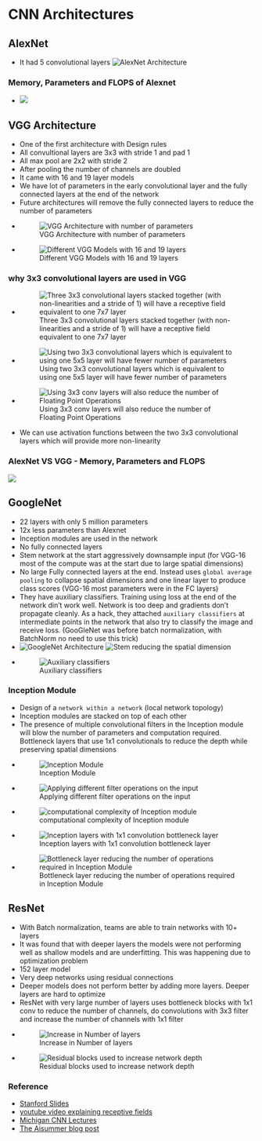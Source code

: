 # CNN Architectures

## AlexNet
* It had 5 convolutional layers
![AlexNet Architecture](/Images/alexnet.png)

### Memory, Parameters and FLOPS of Alexnet
* ![](/Images/alexnet_memory_params_flops.png)


## VGG Architecture
* One of the first architecture with Design rules
* All convultional layers are 3x3 with stride 1 and pad 1
* All max pool are 2x2 with stride 2
* After pooling the number of channels are doubled
* It came with 16 and 19 layer models
* We have lot of parameters in the early convolutional layer and the fully connected layers at the end of the network
* Future architectures will remove the fully connected layers to reduce the number of parameters
* ![VGG Architecture with number of parameters](/Images/vgg_architecture.png)
* ![Different VGG Models with 16 and 19 layers](/Images/vgg_arch.png)



### why 3x3 convolutional layers are used in VGG
* ![Three 3x3 convolutional layers stacked together (with non-linearities and a stride of 1) will have a receptive field equivalent to one 7x7 layer](/Images/3x3.png)
* ![Using two 3x3 convolutional layers which is equivalent to using one 5x5 layer will have fewer number of parameters](/Images/3x3_less_parameters.png)
* ![Using 3x3 conv layers will also reduce the number of Floating Point Operations](/Images/flops_3x3.png)
* We can use activation functions between the two 3x3 convolutional layers which will provide more non-linearity

### AlexNet VS VGG - Memory, Parameters and FLOPS
![](/Images/alexnet_vs_vgg.png)


## GoogleNet
* 22 layers with only 5 million parameters
* 12x less parameters than Alexnet
* Inception modules are used in the network
* No fully connected layers
* Stem network at the start aggressively downsample input (for VGG-16 most of the compute was at the start due to large spatial dimensions)
* No large Fully connected layers at the end. Instead uses `global average pooling` to collapse spatial dimensions and one linear layer to produce class scores (VGG-16 most parameters were in the FC layers)
* They have auxiliary classifiers. Training using loss at the end of the network din't work well. Network is too deep and gradients don't propagate cleanly. As a hack, they attached `auxiliary classifiers` at intermediate points in the network that also try to classify the image and receive loss. (GooGleNet was before batch normalization, with BatchNorm no need to use this trick)
* ![GoogleNet Architecture](/Images/googlenet.png)
![Stem reducing the spatial dimension](/Images/aggressive_stem_googlenet.png)
* ![Auxiliary classifiers](/Images/aux_classifiers_googlenet.png)


### Inception Module
* Design of a `network within a network` (local network topology) 
* Inception modules are stacked on top of each other
* The presence of multiple convolutional filters in the Inception module will blow the number of parameters and computation required. Bottleneck layers that use 1x1 convolutionals to reduce the depth while preserving spatial dimensions
* ![Inception Module](/Images/Inception_module.png)
* ![Applying different filter operations on the input](/Images/inception_filters.png)
* ![computational complexity of Inception module](/Images/Inception_mod.png)
* ![Inception layers with 1x1 convolution bottleneck layer](/Images/1x1_inception_layers.png)
* ![Bottleneck layer reducing the number of operations required in Inception Module](/Images/bottleneck_layer.png)

## ResNet
* With Batch normalization, teams are able to train networks with 10+ layers
* It was found that with deeper layers the models were not performing well as shallow models and are underfitting. This was happening due to optimization problem
* 152 layer model
* Very deep networks using residual connections
* Deeper models does not perform better by adding more layers. Deeper layers are hard to optimize
* ResNet with very large number of layers uses bottleneck blocks with 1x1 conv to reduce the number of channels, do convolutions with 3x3 filter and increase the number of channels with 1x1 filter
* ![Increase in Number of layers](/Images/resnet_layers.png)
* ![Residual blocks used to increase network depth](/Images/resnet.png)



### Reference
* [Stanford Slides](http://cs231n.stanford.edu/slides/2017/cs231n_2017_lecture9.pdf)
* [youtube video explaining receptive fields](https://www.youtube.com/watch?v=lxpQZRvfnCc)
* [Michigan CNN Lectures](https://www.youtube.com/watch?v=dJYGatp4SvA&list=PL5-TkQAfAZFbzxjBHtzdVCWE0Zbhomg7r)
* [The Aisummer blog post](https://theaisummer.com/cnn-architectures/)
